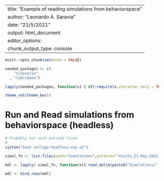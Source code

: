 
---
title: "Example of reading simulations from behaviorspace"
author: "Leonardo A. Saravia"
date: "21/5/2021"
output: html_document
editor_options: 
  chunk_output_type: console
---

```r
knitr::opts_chunk$set(echo = FALSE)

needed_packages <- c(
    "tidyverse"
  , "lubridate")

lapply(needed_packages, function(x) { if(!require(x,character.only = TRUE)) install.packages(x)} )

theme_set(theme_bw())

```

# Run and Read simulations from behaviorspace (headless)

```r

# Probably not work outside linux
#
system("bash netlogo-headless-exp.sh")

simul_fn <- list.files(path="Simulations",pattern="^Visits_21-May-2021_06:31.*csv")

mdl <- lapply( simul_fn, function(x){ read_delim(paste0("Simulations/",x),";") })

mdl <- bind_rows(mdl)
```

